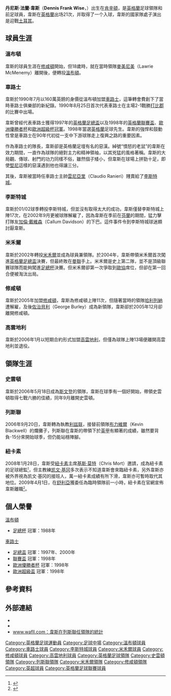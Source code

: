 {{noteTA
|G1=英超
|T=zh-hans:丹尼斯·怀斯; zh-hant:丹尼斯·韋斯
|1=zh-hans:怀斯; zh-hant:韋斯
|2=zh-hans:凯文·基冈;zh-hk:奇雲·基謹;zh-tw:凱文·基岡;
}}
{{Football manager infobox
| playername  = 丹尼斯·韋斯<br />''Dennis Wise''
| image =
| fullname        = Dennis Frank Wise
| nickname        = 
| dateofbirth     = {{birth date and age|1966|12|16}}
| cityofbirth     = [[倫敦|倫敦]]，[[肯辛頓|肯辛頓]]
| countryofbirth  = [[英格蘭|英格蘭]]
| height          = {{height|m=1.68}}
| currentclub     = 
| clubnumber      =
| position        = [[中場|中場]] 
| youthyears      = 1983-85
| youthclubs      = [[南安普顿足球俱乐部|修咸頓]]
| years           = 1985-90<br>1990-01<br>2001-02<br>2002-05<br>2005<br>2005-06
| clubs           = [[溫布頓足球會|溫布頓]]<br>[[切尔西足球俱乐部|車路士]]<br>[[莱斯特城足球俱乐部|莱斯特城]]<br>[[米尔沃尔足球俱乐部|米禾爾]]<br>[[南安普顿足球俱乐部|修咸頓]]<br>[[考文垂足球俱乐部|高雲地利]]
| caps(goals)     = 135 (27)<br>332 (53)<br>{{0}}17 {{0}}(1)<br>{{0}}85 {{0}}(7)<br>{{0}}11 {{0}}(1)<br>{{0}}13 {{0}}(6)
| nationalyears   = 1989-90<br>1991-00
| nationalteam    = [[英格蘭足球代表隊|英格蘭B隊]]<br />[[英格蘭足球代表隊|英格蘭]]
| nationalcaps(goals) = {{0}}{{0}}3 {{0}}(1)<br />{{0}}21 {{0}}(1)
| manageryears    = 2003-05<br>2005<br>2006<br>2006-08<br>2008-09
| managerclubs    = [[米尔沃尔足球俱乐部|米禾爾]]（''球員兼任領隊''）<br>[[南安普顿足球俱乐部|修咸頓]]（''代理領隊''）<br>[[斯文登足球俱乐部|史雲頓]]<br>[[利兹联足球俱乐部|列斯聯]]<br>[[纽卡斯尔联足球俱乐部|紐卡素]]（''足球總監''）
}}
'''丹尼斯·法蘭·韋斯'''（'''Dennis Frank Wise'''，{{bd|1966年|12月16日|catIdx=Wise, Dennis}}）出生在[[肯辛頓|肯辛頓]]，是[[英格蘭|英格蘭]]足球領隊和前足球員，韋斯在[[英格蘭國家隊|英格蘭]]出场21次，并取得了一个入球，韋斯的國家隊處子演出是迎戰[[土耳其國家足球隊|土耳其]]。

==球員生涯==
===溫布頓===
韋斯的球員生涯在[[修咸頓足球會|修咸頓]]開始，但18歲時，就在當時領隊[[麥美尼美|麥美尼美]]（Lawrie McMenemy）離開後，便轉投[[溫布頓足球俱樂部|溫布頓]]。

===車路士===
韋斯於1990年7月以160萬英鎊的身價從溫布頓加盟[[車路士|車路士]]，這筆轉會費創下了當時車路士俱樂部的新紀錄。1990年8月25日首次代表車路士在主場2-1戰勝[[德比郡足球俱乐部|打比郡]]的比賽中出場。 

韋斯曾經代表車路士獲得1997年的[[英格蘭足總盃|英格蘭足總盃]]以及1998年的[[英格蘭聯賽盃|英格蘭聯賽盃]]、[[歐洲優勝者杯|歐洲優勝者杯]]和[[歐洲超霸盃|歐洲超級杯冠軍]]。1998年當選[[英格蘭|英格蘭]]足球先生。韋斯的強悍和鼓動性曾是車路士在90年代初從一支中下游球隊走上復興之路的重要因素。 

作為車路士的隊長，韋斯卻是英格蘭足壇有名的惡漢。綽號“憤怒的老鼠”的韋斯在效力期間，一直作為球隊的絕對主力和精神領袖，以其兇猛的風格著稱。韋斯的大局觀、傳球、射門的功力同樣不俗，雖然個子矮小，但韋斯在球場上拼勁十足，即使[[罗伊·基恩|堅尼]]這樣的惡漢遇到他也得讓三分。
 
其後，韋斯被當時任車路士主帥[[雲尼亞里|雲尼亞里]]（Claudio Ranieri）賤賣給了[[李斯特城足球會|李斯特城]]。

===李斯特城===
韋斯於01/02球季轉投李斯特城，但並沒有取得太大的成功，韋斯僅替李斯特城上陣17次，在2002年9月更被球隊解雇了，因為韋斯在季前在[[芬蘭|芬蘭]]的期間，猛力擊打隊友[[加倫·戴維森|加倫·戴維森]]（Callum Davidson）的下巴。這件事件令到李斯特城球迷頗討厭韋斯。

===米禾爾===
韋斯於2002年轉投[[米禾爾|米禾爾]]並成為球員兼領隊。於2004年，韋斯帶領米禾爾首次闖進[[英格蘭足總盃|英格蘭足總盃]]決賽，但最終敗在[[曼聯|曼聯]]手上。米禾爾是史上第二隊，並不是頂級聯賽球隊而能夠闖進[[足總杯|足總杯]]決賽。但米禾爾卻第一次爭取到[[欧洲联盟杯|歐協]]席位，但卻在第一回合便被淘汰出局。

===修咸頓===
韋斯於2005年加盟[[修咸頓足球會|修咸頓]]，韋斯為修咸頓上陣11次，但隨著當時的領隊[[哈利列納|哈利列納]]遭解雇，及後[[佐治貝利|佐治貝利]]（George Burley）成為新領隊，韋斯卻於2005年12月卻離開修咸頓。

===高雲地利===
韋斯於2006年1月以短期合約形式加盟[[考文垂足球俱乐部|高雲地利]]，但僅為球隊上陣13場便離開高雲地利並退役。

==領隊生涯==
===史雲頓===
韋斯於2006年5月18日成為[[斯文登足球俱乐部|斯文登]]的領隊，韋斯在球季有一個好開始，帶領史雲頓取得七戰六勝的佳績，同年9月離開史雲頓。

===列斯聯===
2006年9月20日，韋斯轉為執教[[利兹联足球俱乐部|利兹联]]，接替前領隊[[布力維爾|布力維爾]]（Kevin Blackwell）的爛攤子，列斯聯在韋斯的帶領下於[[英甲|英甲]]有顯著的成績，雖然要背負-15分來開始球季，但仍能站穩陣腳。

===紐卡素===
2008年1月28日，韋斯受[[纽卡斯尔联足球俱乐部|紐卡素]]主席[[基斯·莫特|基斯·莫特]]（Chris Mort）邀請，成為紐卡素的足球總監<small><ref>{{Cite web |url=http://news.bbc.co.uk/sport2/hi/football/teams/n/newcastle_united/7213096.stm |title=Wise quits Leeds for Magpies role |accessdate=2008-01-29 |archive-date=2020-05-03 |archive-url=https://web.archive.org/web/20200503051229/http://news.bbc.co.uk/sport2/hi/football/teams/n/newcastle_united/7213096.stm |dead-url=no }}</ref></small>，但主教練[[凯文·基冈|凯文·基冈]]多次表示不知道韋斯會來臨紐卡素，另外韋斯亦被外界視為凯文·基冈的接班人，萬一紐卡素成績有所下滑，韋斯亦可暫時取代其地位。2009年4月1日，在[[舒利亞|舒利亞]]獲委任為臨時領隊前一小時，紐卡素在官網宣佈韋斯離職<small><ref>{{cite news |language=en |url=http://news.bbc.co.uk/sport2/hi/football/teams/n/newcastle_united/7977934.stm |title=Wise parts company with Newcastle |publisher=[[BBC|BBC]] Sport |date=2009-04-01 |accessdate=2009-04-02 |archive-date=2012-06-02 |archive-url=https://www.webcitation.org/687zRRKgb?url=http://news.bbc.co.uk/sport2/hi/football/teams/n/newcastle_united/7977934.stm |dead-url=no }}</ref></small>。

==個人榮譽==
;[[溫布頓足球會|溫布頓]]
* [[英格蘭足總盃|足總杯]] 冠軍：1988年

;[[車路士|車路士]]
* [[英格蘭足總盃|足總盃]] 冠軍：1997年、2000年
* [[英格兰联赛盃|聯賽盃]] 冠軍：1998年
* [[歐洲優勝者杯|歐洲優勝者杯]] 冠軍：1998年
* [[歐洲超級盃|歐洲超級盃]] 冠軍：1998年

==參考資料==
{{reflist}}

==外部連結==
*{{soccerbase|8639|丹尼斯·韋斯}}
*{{soccerbase (manager)|1881|丹尼斯·韋斯}}
*[http://www.wafll.com/leeds-managers/dennis-wise.html www.wafll.com：韋斯在列斯聯任領隊的統計]{{Wayback|url=http://www.wafll.com/leeds-managers/dennis-wise.html |date=20181005062759 }}

{{米禾爾領隊}}
{{修咸頓領隊}}
{{史雲頓領隊}}
{{列斯聯領隊}}
{{2000年歐洲足球錦標賽英格蘭參賽名單}}

{{DEFAULTSORT:Wise, Dennis}}
[[Category:英格蘭足球運動員|Category:英格蘭足球運動員]]
[[Category:足球中場|Category:足球中場]]
[[Category:溫布頓球員|Category:溫布頓球員]]
[[Category:車路士球員|Category:車路士球員]]
[[Category:李斯特城球員|Category:李斯特城球員]]
[[Category:米禾爾球員|Category:米禾爾球員]]
[[Category:修咸頓球員|Category:修咸頓球員]]
[[Category:高雲地利球員|Category:高雲地利球員]]
[[Category:英格蘭足球領隊|Category:英格蘭足球領隊]]
[[Category:史雲頓領隊|Category:史雲頓領隊]]
[[Category:列斯聯領隊|Category:列斯聯領隊]]
[[Category:米禾爾領隊|Category:米禾爾領隊]]
[[Category:修咸頓領隊|Category:修咸頓領隊]]
[[Category:英超球員|Category:英超球員]]
[[Category:英格蘭足球聯賽球員|Category:英格蘭足球聯賽球員]]